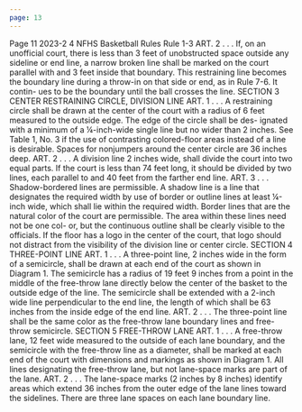 ```yaml
---
page: 13
---
```


Page 11 2023-2 4 NFHS Basketball Rules Rule 1-3 ART. 2 . . . If, on an unofficial court, there is less than 3 feet of unobstructed space outside any sideline or end line, a narrow broken line shall be marked on the court parallel with and 3 feet inside that boundary. This restraining line becomes the boundary line during a throw-in on that side or end, as in Rule 7-6. It contin- ues to be the boundary until the ball crosses the line. SECTION 3 CENTER RESTRAINING CIRCLE, DIVISION LINE ART. 1 . . . A restraining circle shall be drawn at the center of the court with a radius of 6 feet measured to the outside edge. The edge of the circle shall be des- ignated with a minimum of a ¼-inch-wide single line but no wider than 2 inches. See Table 1, No. 3 if the use of contrasting colored-floor areas instead of a line is desirable. Spaces for nonjumpers around the center circle are 36 inches deep. ART. 2 . . . A division line 2 inches wide, shall divide the court into two equal parts. If the court is less than 74 feet long, it should be divided by two lines, each parallel to and 40 feet from the farther end line. ART. 3 . . . Shadow-bordered lines are permissible. A shadow line is a line that designates the required width by use of border or outline lines at least ¼-inch wide, which shall lie within the required width. Border lines that are the natural color of the court are permissible. The area within these lines need not be one col- or, but the continuous outline shall be clearly visible to the officials. If the floor has a logo in the center of the court, that logo should not distract from the visibility of the division line or center circle. SECTION 4 THREE-POINT LINE ART. 1 . . . A three-point line, 2 inches wide in the form of a semicircle, shall be drawn at each end of the court as shown in Diagram 1. The semicircle has a radius of 19 feet 9 inches from a point in the middle of the free-throw lane directly below the center of the basket to the outside edge of the line. The semicircle shall be extended with a 2-inch wide line perpendicular to the end line, the length of which shall be 63 inches from the inside edge of the end line. ART. 2 . . . The three-point line shall be the same color as the free-throw lane boundary lines and free-throw semicircle. SECTION 5 FREE-THROW LANE ART. 1 . . . A free-throw lane, 12 feet wide measured to the outside of each lane boundary, and the semicircle with the free-throw line as a diameter, shall be marked at each end of the court with dimensions and markings as shown in Diagram 1. All lines designating the free-throw lane, but not lane-space marks are part of the lane. ART. 2 . . . The lane-space marks (2 inches by 8 inches) identify areas which extend 36 inches from the outer edge of the lane lines toward the sidelines. There are three lane spaces on each lane boundary line.